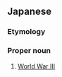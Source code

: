 {{wikipedia|lang=ja}}
==Japanese==
{{ja-kanjitab|だい|さん|じ|せ|かい|たい|せん|yomi=o}}

===Etymology===
{{compound|第三次|t1=third time|tr1=dai san ji|世界大戦|t2=world war|tr2=sekai taisen|lang=ja|sort=だいさんじせかいたいせん}}

===Proper noun===
{{ja-pos|だい-さん-じ せかい たいせん|proper}}
# [[World War III]]